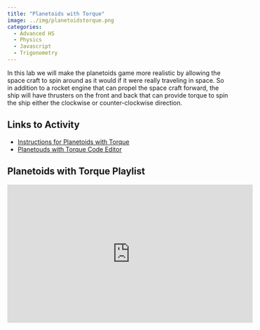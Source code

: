 ```yaml
---
title: "Planetoids with Torque"
image: ../img/planetoidstorque.png
categories:
  - Advanced HS
  - Physics
  - Javascript
  - Trigonometry
---
```


In this lab we will make the planetoids game more realistic by allowing the space craft to spin around as it would if it were really traveling in space. So in addition to a rocket engine that can propel the space craft forward, the ship will have thrusters on the front and back that can provide torque to spin the ship either the clockwise or counter-clockwise direction.

## Links to Activity
* [Instructions for Planetoids with Torque](https://www.asc.ohio-state.edu/orban.14//physics_coding/torque.html)
* [Planetouds with Torque Code Editor](https://editor.p5js.org/ChrisOrban/sketches/BJzCa2fe-)

## Planetoids with Torque Playlist

<iframe width="560" height="315" src="https://www.youtube.com/embed/videoseries?si=YlAeGKKTC4Tl9Cab&amp;list=PLISRe8GegO8QrEtBJhPs9NSnU4n_OKFCc" title="YouTube video player" frameborder="0" allow="accelerometer; autoplay; clipboard-write; encrypted-media; gyroscope; picture-in-picture; web-share" referrerpolicy="strict-origin-when-cross-origin" allowfullscreen></iframe>